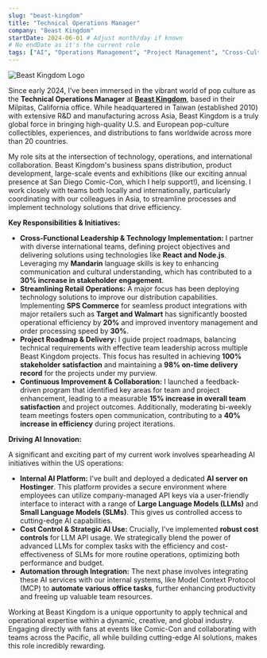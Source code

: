 ```yaml
---
slug: "beast-kingdom"
title: "Technical Operations Manager"
company: "Beast Kingdom"
startDate: 2024-06-01 # Adjust month/day if known
# No endDate as it's the current role
tags: ["AI", "Operations Management", "Project Management", "Cross-Cultural Communication", "Retail Integration", "SPS Commerce", "Node.js", "React", "Pop Culture", "Automation", "LLM", "Cloud"]
---
```


![Beast Kingdom Logo](/beastkingdom.png)

Since early 2024, I've been immersed in the vibrant world of pop culture as the **Technical Operations Manager** at [**Beast Kingdom**](https://beast-kingdom.us/), based in their Milpitas, California office. While headquartered in Taiwan (established 2010) with extensive R&D and manufacturing across Asia, Beast Kingdom is a truly global force in bringing high-quality U.S. and European pop-culture collectibles, experiences, and distributions to fans worldwide across more than 20 countries.

My role sits at the intersection of technology, operations, and international collaboration. Beast Kingdom's business spans distribution, product development, large-scale events and exhibitions (like our exciting annual presence at San Diego Comic-Con, which I help support!), and licensing. I work closely with teams both locally and internationally, particularly coordinating with our colleagues in Asia, to streamline processes and implement technology solutions that drive efficiency.

**Key Responsibilities & Initiatives:**

*   **Cross-Functional Leadership & Technology Implementation:** I partner with diverse international teams, defining project objectives and delivering solutions using technologies like **React and Node.js**. Leveraging my **Mandarin** language skills is key to enhancing communication and cultural understanding, which has contributed to a **30% increase in stakeholder engagement**.
*   **Streamlining Retail Operations:** A major focus has been deploying technology solutions to improve our distribution capabilities. Implementing **SPS Commerce** for seamless product integrations with major retailers such as **Target and Walmart** has significantly boosted operational efficiency by **20%** and improved inventory management and order processing speed by **30%**.
*   **Project Roadmap & Delivery:** I guide project roadmaps, balancing technical requirements with effective team leadership across multiple Beast Kingdom projects. This focus has resulted in achieving **100% stakeholder satisfaction** and maintaining a **98% on-time delivery record** for the projects under my purview.
*   **Continuous Improvement & Collaboration:** I launched a feedback-driven program that identified key areas for team and project enhancement, leading to a measurable **15% increase in overall team satisfaction** and project outcomes. Additionally, moderating bi-weekly team meetings fosters open communication, contributing to a **40% increase in efficiency** during project iterations.

**Driving AI Innovation:**

A significant and exciting part of my current work involves spearheading AI initiatives within the US operations:

*   **Internal AI Platform:** I've built and deployed a dedicated **AI server on Hostinger**. This platform provides a secure environment where employees can utilize company-managed API keys via a user-friendly interface to interact with a range of **Large Language Models (LLMs)** and **Small Language Models (SLMs)**. This gives us controlled access to cutting-edge AI capabilities.
*   **Cost Control & Strategic AI Use:** Crucially, I've implemented **robust cost controls** for LLM API usage. We strategically blend the power of advanced LLMs for complex tasks with the efficiency and cost-effectiveness of SLMs for more routine operations, optimizing both performance and budget.
*   **Automation through Integration:** The next phase involves integrating these AI services with our internal systems, like Model Context Protocol (MCP) to **automate various office tasks**, further enhancing productivity and freeing up valuable team resources.

Working at Beast Kingdom is a unique opportunity to apply technical and operational expertise within a dynamic, creative, and global industry. Engaging directly with fans at events like Comic-Con and collaborating with teams across the Pacific, all while building cutting-edge AI solutions, makes this role incredibly rewarding.